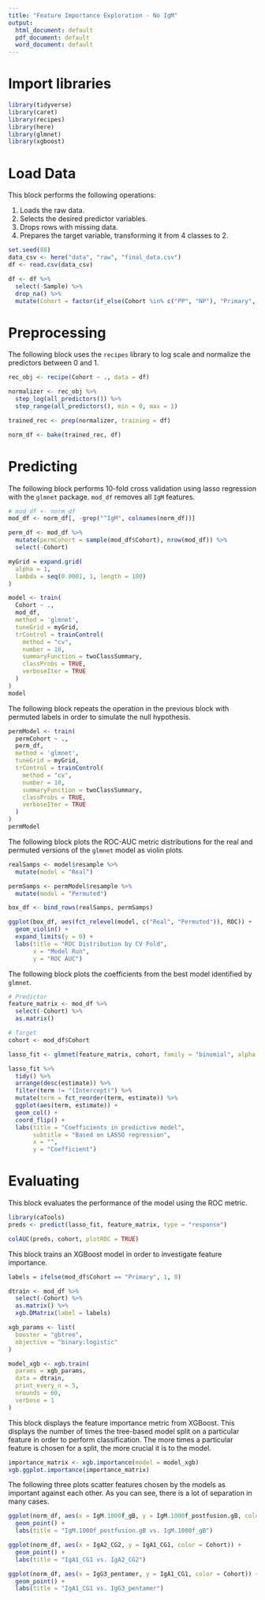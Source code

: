 ---
title: "Feature Importance Exploration - No IgM"
output:
  html_document: default
  pdf_document: default
  word_document: default
---


# Import libraries

```{r include=FALSE}
library(tidyverse)
library(caret)
library(recipes)
library(here)
library(glmnet)
library(xgboost)
```

# Load Data

This block performs the following operations:

1. Loads the raw data.
2. Selects the desired predictor variables.
3. Drops rows with missing data.
4. Prepares the target variable, transforming it from 4 classes to 2.

```{r}
set.seed(88)
data_csv <- here("data", "raw", "final_data.csv")
df <- read.csv(data_csv)

df <- df %>% 
  select(-Sample) %>% 
  drop_na() %>% 
  mutate(Cohort = factor(if_else(Cohort %in% c("PP", "NP"), "Primary", "Latent")))
```

# Preprocessing

The following block uses the `recipes` library to log scale and normalize the predictors between 0 and 1.

```{r}
rec_obj <- recipe(Cohort ~ ., data = df)

normalizer <- rec_obj %>% 
  step_log(all_predictors()) %>% 
  step_range(all_predictors(), min = 0, max = 1)

trained_rec <- prep(normalizer, training = df)

norm_df <- bake(trained_rec, df)
```

# Predicting

The following block performs 10-fold cross validation using lasso regression with the `glmnet` package. `mod_df` removes all `IgM` features.

```{r}
# mod_df <- norm_df
mod_df <- norm_df[, -grep("^IgM", colnames(norm_df))]

perm_df <- mod_df %>% 
  mutate(permCohort = sample(mod_df$Cohort), nrow(mod_df)) %>% 
  select(-Cohort)
```

```{r}
myGrid = expand.grid(
  alpha = 1,
  lambda = seq(0.0001, 1, length = 100)
)

model <- train(
  Cohort ~ ., 
  mod_df, 
  method = 'glmnet',
  tuneGrid = myGrid,
  trControl = trainControl(
    method = "cv",
    number = 10,
    summaryFunction = twoClassSummary,
    classProbs = TRUE,
    verboseIter = TRUE
  )
)
model
```

The following block repeats the operation in the previous block with permuted labels in order to simulate the null hypothesis.

```{r}
permModel <- train(
  permCohort ~ ., 
  perm_df, 
  method = 'glmnet',
  tuneGrid = myGrid,
  trControl = trainControl(
    method = "cv",
    number = 10,
    summaryFunction = twoClassSummary,
    classProbs = TRUE,
    verboseIter = TRUE
  )
)
permModel
```

The following block plots the ROC-AUC metric distributions for the real and permuted versions of the `glmnet` model as violin plots.

```{r}

realSamps <- model$resample %>% 
  mutate(model = "Real")

permSamps <- permModel$resample %>% 
  mutate(model = "Permuted")

box_df <- bind_rows(realSamps, permSamps)

ggplot(box_df, aes(fct_relevel(model, c("Real", "Permuted")), ROC)) +
  geom_violin() +
  expand_limits(y = 0) +
  labs(title = "ROC Distribution by CV Fold",
       x = "Model Run",
       y = "ROC AUC")
```

The following block plots the coefficients from the best model identified by `glmnet`.

```{r}
# Predictor
feature_matrix <- mod_df %>% 
  select(-Cohort) %>% 
  as.matrix()

# Target
cohort <- mod_df$Cohort

lasso_fit <- glmnet(feature_matrix, cohort, family = "binomial", alpha = 1, lambda = model$bestTune$lambda)

lasso_fit %>% 
  tidy() %>% 
  arrange(desc(estimate)) %>% 
  filter(term != "(Intercept)") %>% 
  mutate(term = fct_reorder(term, estimate)) %>% 
  ggplot(aes(term, estimate)) +
  geom_col() +
  coord_flip() +
  labs(title = "Coefficients in predictive model",
       subtitle = "Based on LASSO regression",
       x = "",
       y = "Coefficient")
```

# Evaluating

This block evaluates the performance of the model using the ROC metric.

```{r}
library(caTools)
preds <- predict(lasso_fit, feature_matrix, type = "response")

colAUC(preds, cohort, plotROC = TRUE)
```

This block trains an XGBoost model in order to investigate feature importance.

```{r}
labels = ifelse(mod_df$Cohort == "Primary", 1, 0)

dtrain <- mod_df %>%
  select(-Cohort) %>% 
  as.matrix() %>% 
  xgb.DMatrix(label = labels)

xgb_params <- list(
  booster = "gbtree",
  objective = "binary:logistic"
)

model_xgb <- xgb.train(
  params = xgb_params,
  data = dtrain,
  print_every_n = 5,
  nrounds = 60,
  verbose = 1
)
```

This block displays the feature importance metric from XGBoost. This displays the number of times the tree-based model split on a particular feature in order to perform classification. The more times a particular feature is chosen for a split, the more crucial it is to the model.

```{r}
importance_matrix <- xgb.importance(model = model_xgb)
xgb.ggplot.importance(importance_matrix)
```

The following three plots scatter features chosen by the models as important against each other. As you can see, there is a lot of separation in many cases.

```{r}
ggplot(norm_df, aes(x = IgM.1000f_gB, y = IgM.1000f_postfusion.gB, color = Cohort)) +
  geom_point() +
  labs(title = "IgM.1000f_postfusion.gB vs. IgM.1000f_gB")
```

```{r}
ggplot(norm_df, aes(x = IgA2_CG2, y = IgA1_CG1, color = Cohort)) +
  geom_point() +
  labs(title = "IgA1_CG1 vs. IgA2_CG2")
```

```{r}
ggplot(norm_df, aes(x = IgG3_pentamer, y = IgA1_CG1, color = Cohort)) +
  geom_point() +
  labs(title = "IgA1_CG1 vs. IgG3_pentamer")
```